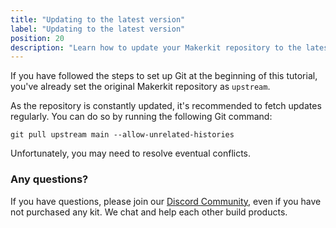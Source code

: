 ```yaml
---
title: "Updating to the latest version"
label: "Updating to the latest version"
position: 20
description: "Learn how to update your Makerkit repository to the latest version."
---
```


If you have followed the steps to set up Git at the beginning of this tutorial, you've already set the original Makerkit repository as `upstream`.

As the repository is constantly updated, it's recommended to fetch updates regularly. You can do so by running the following Git command:

```
git pull upstream main --allow-unrelated-histories
```

Unfortunately, you may need to resolve eventual conflicts.

### Any questions?

If you have questions, please join our [Discord Community](https://discord.gg/BeJSyQJ6jP), even if you have not purchased any kit. We chat and help each other build products.